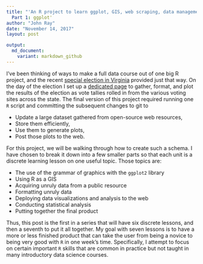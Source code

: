 ```yaml
---
title: "'An R project to learn ggplot, GIS, web scraping, data management, web deployment, and data analysis"
  Part 1: ggplot'
author: "John Ray"
date: "November 14, 2017"
layout: post

output: 
  md_document:
    variant: markdown_github
---
```


I've been thinking of ways to make a full data course out of one big R project, and the recent [special election in Virginia](https://ballotpedia.org/Virginia_state_legislative_special_elections,_2017) provided just that way. On the day of the election I set up a [dedicated page](https://johnlray.github.io/2017/11/07/election_tracker.html) to gather, format, and plot the results of the election as vote tallies rolled in from the various voting sites across the state. The final version of this project required running one `R` script and committing the subsequent changes to git to

* Update a large dataset gathered from open-source web resources,
* Store them efficiently,
* Use them to generate plots,
* Post those plots to the web.

For this project, we will be walking through how to create such a schema. I have chosen to break it down into a few smaller parts so that each unit is a discrete learning lesson on one useful topic. Those topics are:

* The use of the grammar of graphics with the `ggplot2` library
* Using R as a GIS
* Acquiring unruly data from a public resource
* Formatting unruly data
* Deploying data visualizations and analysis to the web
* Conducting statistical analysis
* Putting together the final product

Thus, this post is the first in a series that will have six discrete lessons, and then a seventh to put it all together. My goal with seven lessons is to have a more or less finished product that can take the user from being a novice to being very good with `R` in one week's time. Specifically, I attempt to focus on certain important `R` skills that are common in practice but not taught in many introductory data science courses.



